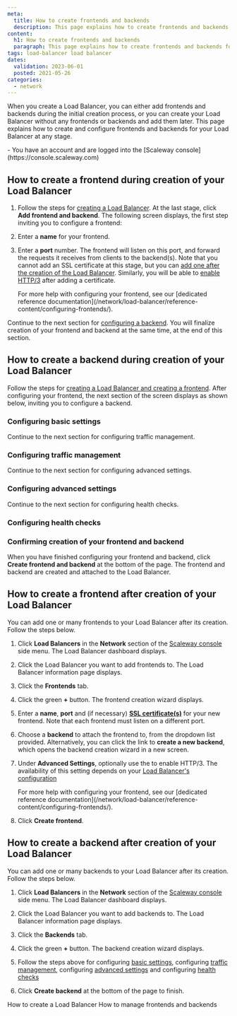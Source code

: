 ```yaml
---
meta:
  title: How to create frontends and backends
  description: This page explains how to create frontends and backends for your Load Balancer
content:
  h1: How to create frontends and backends
  paragraph: This page explains how to create frontends and backends for your Load Balancer
tags: load-balancer load balancer
dates:
  validation: 2023-06-01
  posted: 2021-05-26
categories:
  - network
---
```


When you create a Load Balancer, you can either add frontends and backends during the initial creation process, or you can create your Load Balancer without any frontends or backends and add them later. This page explains how to create and configure frontends and backends for your Load Balancer at any stage.

<Macro id="iam-requirements" />

<Message type="requirement">
  - You have an account and are logged into the [Scaleway console](https://console.scaleway.com)
</Message>

## How to create a frontend during creation of your Load Balancer

1. Follow the steps for [creating a Load Balancer](/network/load-balancer/how-to/create-load-balancer/). At the last stage, click **Add frontend and backend**. The following screen displays, the first step inviting you to configure a frontend:

    <Lightbox src="scaleway-configure-frontend.webp" alt="" />

2. Enter a **name** for your frontend.

3. Enter a **port** number. The frontend will listen on this port, and forward the requests it receives from clients to the backend(s). Note that you cannot add an SSL certificate at this stage, but you can [add one after the creation of the Load Balancer](/network/load-balancer/how-to/add-certificate/). Similarly, you will be able to [enable HTTP/3](/network/load-balancer/reference-content/http2-http3/#configuring-your-load-balancer-for-http3) after adding a certificate.

    <Message type="tip">
      For more help with configuring your frontend, see our [dedicated reference documentation](/network/load-balancer/reference-content/configuring-frontends/).
    </Message>

Continue to the next section for [configuring a backend](#how-to-create-a-backend-during-creation-of-your-load-balancer). You will finalize creation of your frontend and backend at the same time, at the end of this section.

## How to create a backend during creation of your Load Balancer

Follow the steps for [creating a Load Balancer and creating a frontend](#how-to-create-a-frontend-during-creation-of-your-load-balancer). After configuring your frontend, the next section of the screen displays as shown below, inviting you to configure a backend.

### Configuring basic settings

<Macro id="lb-create-backend-1-basic" />

Continue to the next section for configuring traffic management.

### Configuring traffic management

<Macro id="lb-create-backend-2-traffic-mgnt" />

Continue to the next section for configuring advanced settings.

### Configuring advanced settings

<Macro id="lb-create-backend-3-advanced-settings" />

Continue to the next section for configuring health checks.

### Configuring health checks

<Macro id="lb-create-backend-4-healthcheck" />

### Confirming creation of your frontend and backend

When you have finished configuring your frontend and backend, click **Create frontend and backend** at the bottom of the page. The frontend and backend are created and attached to the Load Balancer.


## How to create a frontend after creation of your Load Balancer

You can add one or many frontends to your Load Balancer after its creation. Follow the steps below.

1. Click **Load Balancers** in the **Network** section of the [Scaleway console](https://console.scaleway.com) side menu. The Load Balancer dashboard displays.

2. Click the Load Balancer you want to add frontends to. The Load Balancer information page displays.

3. Click the **Frontends** tab.

4. Click the green **+** button. The frontend creation wizard displays.

    <Lightbox src="scaleway-create-frontend-after.webp" alt="" />

5. Enter a **name**, **port** and (if necessary) [**SSL certificate(s)**](/network/load-balancer/how-to/add-certificate) for your new frontend. Note that each frontend must listen on a different port.

6. Choose a **backend** to attach the frontend to, from the dropdown list provided. Alternatively, you can click the link to **create a new backend**, which opens the backend creation wizard in a new screen.

7. Under **Advanced Settings**, optionally use the <Icon name="toggle" /> to enable HTTP/3. The availability of this setting depends on your [Load Balancer's configuration](/network/load-balancer/reference-content/http2-http3/)

    <Message type="tip">
      For more help with configuring your frontend, see our [dedicated reference documentation](/network/load-balancer/reference-content/configuring-frontends/).
    </Message>

8. Click **Create frontend**.

## How to create a backend after creation of your Load Balancer

You can add one or many backends to your Load Balancer after its creation. Follow the steps below.

1. Click **Load Balancers** in the **Network** section of the [Scaleway console](https://console.scaleway.com) side menu. The Load Balancer dashboard displays.

2. Click the Load Balancer you want to add backends to. The Load Balancer information page displays.

3. Click the **Backends** tab.

4. Click the green **+** button. The backend creation wizard displays.

5. Follow the steps above for configuring [basic settings](#configuring-basic-settings), configuring [traffic management](#configuring-traffic-management), configuring [advanced settings](#configuring-advanced-settings) and configuring [health checks](#configuring-health-checks)

6. Click **Create backend** at the bottom of the page to finish.

<Navigation title="See Also">
  <PreviousButton to="/network/load-balancer/how-to/create-load-balancer/">How to create a Load Balancer</PreviousButton>
  <NextButton to="/network/load-balancer/how-to/manage-frontends-and-backends/">How to manage frontends and backends</NextButton>
</Navigation>

